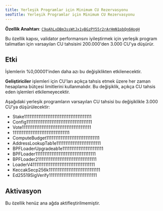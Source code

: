 ```yaml
---
title: Yerleşik Programlar için Minimum CU Rezervasyonu
seoTitle: Yerleşik Programlar için Minimum CU Rezervasyonu
---
```


**Özellik Anahtarı**:
[`C9oAhLxDBm3ssWtJx1yBGzPY55r2rArHmN1pbQn6HogH`](https://explorer.solana.com/address/C9oAhLxDBm3ssWtJx1yBGzPY55r2rArHmN1pbQn6HogH)

Bu özellik kapısı, validator performansını iyileştirmek için yerleşik program
talimatları için varsayılan CU tahsisini 200.000'den 3.000 CU'ya düşürür.

## Etki

İşlemlerin %0,00001'inden daha azı bu değişiklikten etkilenecektir.

**Geliştiriciler** işlemleri için CU'ları açıkça tahsis etmek üzere her zaman
hesaplama bütçesi limitlerini kullanmalıdır. Bu değişiklik, açıkça CU tahsis
eden işlemleri etkilemeyecektir.

Aşağıdaki yerleşik programların varsayılan CU tahsisi bu değişiklikle 3.000
CU'ya düşürülecektir:

- Stake11111111111111111111111111111111111111
- Config1111111111111111111111111111111111111
- Vote111111111111111111111111111111111111111
- 11111111111111111111111111111111
- ComputeBudget111111111111111111111111111111
- AddressLookupTab1e1111111111111111111111111
- BPFLoaderUpgradeab1e11111111111111111111111
- BPFLoader1111111111111111111111111111111111
- BPFLoader2111111111111111111111111111111111
- LoaderV411111111111111111111111111111111111
- KeccakSecp256k11111111111111111111111111111
- Ed25519SigVerify111111111111111111111111111

## Aktivasyon

Bu özellik henüz ana ağda aktifleştirilmemiştir.
